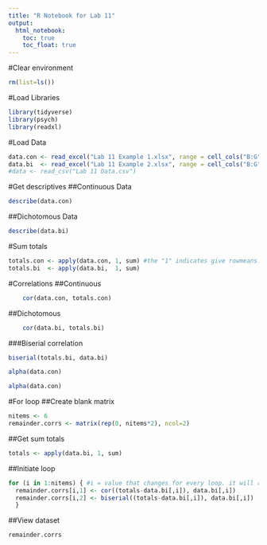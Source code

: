 ```yaml
---
title: "R Notebook for Lab 11"
output: 
  html_notebook:
    toc: true
    toc_float: true
---
```


#Clear environment
```r
rm(list=ls())
```


#Load Libraries
```r
library(tidyverse)
library(psych)
library(readxl)
```

#Load Data
```r

data.con <- read_excel("Lab 11 Example 1.xlsx", range = cell_cols("B:G"))
data.bi  <- read_excel("Lab 11 Example 2.xlsx", range = cell_cols("B:G"))
#data <- read_csv("Lab 11 Data.csv")


```

#Get descriptives
##Continuous Data
```r

describe(data.con)

```
##Dichotomous Data
```r
describe(data.bi)
```

#Sum totals
```r
totals.con <- apply(data.con, 1, sum) #the "1" indicates give rowmeans.
totals.bi  <- apply(data.bi,  1, sum)

```

#Correlations
##Continuous
```r
	cor(data.con, totals.con)
```

##Dichotomous
```r
	cor(data.bi, totals.bi)
```

###Biserial correlation
```r
biserial(totals.bi, data.bi)
```

```r
alpha(data.con)
```

```r
alpha(data.con)
```
#For loop
##Create blank matrix
```r
nitems <- 6
remainder.corrs <- matrix(rep(0, nitems*2), ncol=2)

```

##Get sum totals
```r
totals <- apply(data.bi, 1, sum)
```

##Initiate loop
```r
for (i in 1:nitems) { #i = value that changes for every loop. it will repeat until 1- number in "nitems(1:6)"
  remainder.corrs[i,1] <- cor((totals-data.bi[,i]), data.bi[,i])
  remainder.corrs[i,2] <- biserial((totals-data.bi[,i]), data.bi[,i])
  }

```

##View dataset
```r
remainder.corrs
```

